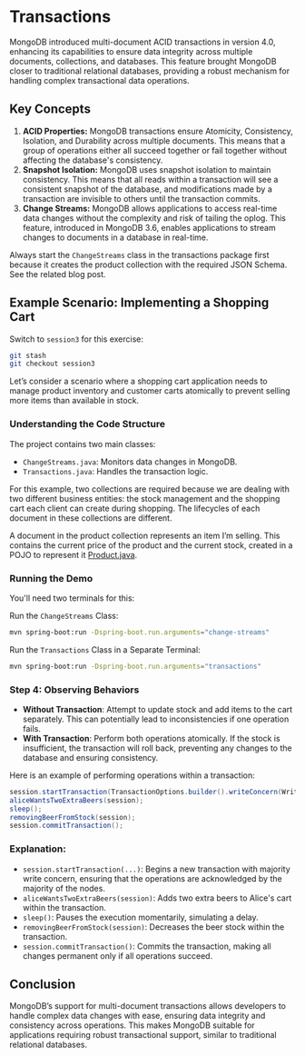 # Transactions

MongoDB introduced multi-document ACID transactions in version 4.0, enhancing its capabilities to ensure data 
integrity across multiple documents, collections, and databases. This feature brought MongoDB closer to traditional 
relational databases, providing a robust mechanism for handling complex transactional data operations.  

## Key Concepts
1. **ACID Properties:** MongoDB transactions ensure Atomicity, Consistency, Isolation, and Durability across multiple documents. 
This means that a group of operations either all succeed together or fail together without affecting the database's consistency.
2. **Snapshot Isolation:** MongoDB uses snapshot isolation to maintain consistency. This means that all reads within a transaction 
will see a consistent snapshot of the database, and modifications made by a transaction are invisible to others until the transaction commits.
3. **Change Streams:** MongoDB allows applications to access real-time data changes without the complexity and risk of tailing the oplog. 
This feature, introduced in MongoDB 3.6, enables applications to stream changes to documents in a database in real-time.  

Always start the `ChangeStreams` class in the transactions package first because it creates the product 
collection with the required JSON Schema. See the related blog post.

## Example Scenario: Implementing a Shopping Cart
Switch to `session3` for this exercise:
```bash
git stash
git checkout session3
```

Let’s consider a scenario where a shopping cart application needs to manage product inventory and customer 
carts atomically to prevent selling more items than available in stock.

### Understanding the Code Structure
The project contains two main classes:

- `ChangeStreams.java`: Monitors data changes in MongoDB.
- `Transactions.java`: Handles the transaction logic.

For this example, two collections are required because we are dealing with two different business entities: 
the stock management and the shopping cart each client can create during shopping. 
The lifecycles of each document in these collections are different.  

A document in the product collection represents an item I’m selling. This contains the current price of 
the product and the current stock, created in a POJO to represent it [Product.java](https://github.com/mongodb-developer/mdb-java-workshop/blob/session3-complete/src/main/java/com/mongodb/quickstart/transactions/models/Product.java).

### Running the Demo
You'll need two terminals for this:

Run the `ChangeStreams` Class:
```bash
mvn spring-boot:run -Dspring-boot.run.arguments="change-streams"
```

Run the `Transactions` Class in a Separate Terminal:

```bash
mvn spring-boot:run -Dspring-boot.run.arguments="transactions"
```

### Step 4: Observing Behaviors
- **Without Transaction**: Attempt to update stock and add items to the cart separately. This can potentially 
lead to inconsistencies if one operation fails.
- **With Transaction**: Perform both operations atomically. If the stock is insufficient, the transaction 
will roll back, preventing any changes to the database and ensuring consistency.

Here is an example of performing operations within a transaction:

```java
session.startTransaction(TransactionOptions.builder().writeConcern(WriteConcern.MAJORITY).build());
aliceWantsTwoExtraBeers(session);
sleep();
removingBeerFromStock(session);
session.commitTransaction();
```

### Explanation:
- `session.startTransaction(...)`: Begins a new transaction with majority write concern, ensuring that the operations are acknowledged by the majority of the nodes.
- `aliceWantsTwoExtraBeers(session)`: Adds two extra beers to Alice's cart within the transaction.
- `sleep()`: Pauses the execution momentarily, simulating a delay.
- `removingBeerFromStock(session)`: Decreases the beer stock within the transaction.
- `session.commitTransaction()`: Commits the transaction, making all changes permanent only if all operations succeed.

## Conclusion
MongoDB’s support for multi-document transactions allows developers to handle complex data changes with ease, 
ensuring data integrity and consistency across operations. This makes MongoDB suitable for applications 
requiring robust transactional support, similar to traditional relational databases.
